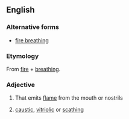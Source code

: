 ==English==

===Alternative forms===
* [[fire breathing]]

===Etymology===
From [[fire]] + [[breathing]].

===Adjective===
{{en-adj|-}}

# {{context|of a fabled animal|such as a dragon}} That emits [[flame]] from the mouth or nostrils
# {{idiomatic}} [[caustic]], [[vitriolic]] or [[scathing]]